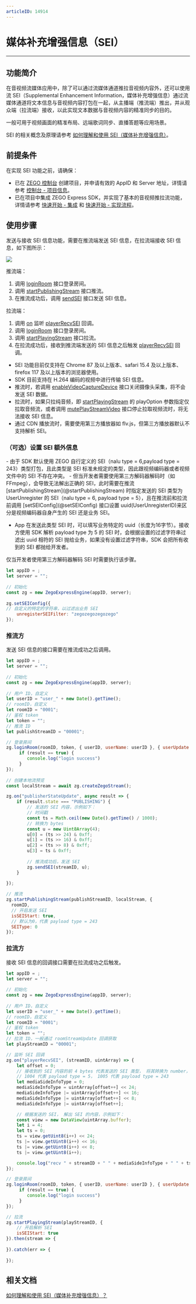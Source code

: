 ```yaml
---
articleID: 14914
---
```

# 媒体补充增强信息（SEI）

- - -

## 功能简介

在音视频流媒体应用中，除了可以通过流媒体通道推拉音视频内容外，还可以使用流 SEI（Supplemental Enhancement Information，媒体补充增强信息）通过流媒体通道将文本信息与音视频内容打包在一起，从主播端（推流端）推出，并从观众端（拉流端）接收，以此实现文本数据与音视频内容的精准同步的目的。  
  
一般可用于视频画面的精准布局、远端歌词同步、直播答题等应用场景。

<Note title="说明">


SEI 的相关概念及原理请参考 [如何理解和使用 SEI（媒体补充增强信息）](https://doc-zh.zego.im/faq/sei?product=ExpressVideo&platform=web)。

</Note>




## 前提条件

在实现 SEI 功能之前，请确保：
- 已在 [ZEGO 控制台](https://console.zego.im) 创建项目，并申请有效的 AppID 和 Server 地址，详情请参考 [控制台 - 项目信息](https://doc-zh.zego.im/article/12107)。
- 已在项目中集成 ZEGO Express SDK，并实现了基本的音视频推拉流功能，详情请参考 [快速开始 - 集成](!ExpressVideoSDK-Integration/SDK_Integration) 和 [快速开始 - 实现流程](!ExpressVideoSDK-Integration/Solution_Implementation)。


## 使用步骤

发送与接收 SEI 信息功能，需要在推流端发送 SEI 信息，在拉流端接收 SEI 信息，如下图所示：

<Frame width="512" height="auto" caption=""><img src="https://storage.zego.im/sdk-doc/Pics/Common/ZegoExpressEngine/send_and_recv_sei_web_new.png" /></Frame>

推流端：

1. 调用 [loginRoom](@loginRoom) 接口登录房间。
2. 调用 [startPublishingStream](@startPublishingStream) 接口推流。
3. 在推流成功后，调用 [sendSEI](@sendSEI) 接口发送 SEI 信息。

拉流端：

1. 调用 [on](@on) 监听 [playerRecvSEI](@playerRecvSEI) 回调。
2. 调用 [loginRoom](@loginRoom) 接口登录房间。
3. 调用 [startPlayingStream](@startPlayingStream) 接口拉流。
4. 在拉流成功后，接收到推流端发送的 SEI 信息之后触发 [playerRecvSEI](@playerRecvSEI) 回调。

<Warning title="注意">


- SEI 功能目前仅支持在 Chrome 87 及以上版本、safari 15.4 及以上版本、firefox 117 及以上版本的浏览器使用。 
- SDK 目前支持在 H.264 编码的视频中进行传输 SEI 信息。
- 推流时，若调用 [enableVideoCaptureDevice](@enableVideoCaptureDevice) 接口关闭摄像头采集，将不会发送 SEI 数据。
- 拉流时，如果只拉纯音频，即 [startPlayingStream](@startPlayingStream) 的 playOption 参数指定仅拉取音频流，或者调用 [mutePlayStreamVideo](@mutePlayStreamVideo) 接口停止拉取视频流时，将无法接收 SEI 信息。
- 通过 CDN 播放流时，需要使用第三方播放器如 flv.js，但第三方播放器默认不支持解析 SEI。

</Warning>



### （可选）设置 SEI 额外信息

<Accordion title="设置 SEI 额外信息" defaultOpen="false">
- 由于 SDK 默认使用 ZEGO 自行定义的 SEI（nalu type = 6,payload type = 243）类型打包，且此类型是 SEI 标准未规定的类型，因此跟视频编码器或者视频文件中的 SEI 不存在冲突。
- 但当开发者需要使用第三方解码器解码时（如 FFmpeg），会导致无法解出正确的 SEI，此时需要在推流 [startPublishingStream](@startPublishingStream) 时指定发送的 SEI 类型为 UserUnregister 的 SEI（nalu type = 6, payload type = 5），且在推流前和拉流前调用 [setSEIConfig](@setSEIConfig) 接口设置 uuid(UserUnregisterID)来区分是视频编码器自身产生的 SEI 还是业务 SEI。

- App 在发送此类型 SEI 时，可以填写业务特定的 uuid（长度为16字节）。接收方使用 SDK 解析 payload type 为 5 的 SEI 时，会根据设置的过滤字符串过滤出 uuid 相符的 SEI 抛给业务，如果没有设置过滤字符串，SDK 会把所有收到的 SEI 都抛给开发者。

<Note title="说明">


仅当开发者使用第三方解码器解码 SEI 时需要执行该步骤。  

</Note>




```javascript
let appID = ; 
let server = "";
    
// 初始化
const zg = new ZegoExpressEngine(appID, server);
    
zg.setSEIConfig({
// 自定义的特定的字符串，以过滤出业务 SEI
    unregisterSEIFilter: "zegozegozegozego"
});
```
</Accordion>


### 推流方

发送 SEI 信息的接口需要在推流成功之后调用。

```javascript
let appID = ; 
let server = "";
    
// 初始化
const zg = new ZegoExpressEngine(appID, server);
    
// 用户 ID，自定义
let userID = "user_" + new Date().getTime();
// roomID，自定义
let roomID = "0001";
// 鉴权 token
let token = "";
// 推流 ID
let publishStreamID = "00001";

// 登录房间
zg.loginRoom(roomID, token, { userID, userName: userID }, { userUpdate: true }).then(result => {
     if (result == true) {
        console.log("login success")
     }
});
    
// 创建本地流预览
const localStream = await zg.createZegoStream();

zg.on("publisherStateUpdate", async result => {
    if (result.state === "PUBLISHING") {
        // 发送的 SEI 内容，示例如下：
        // 时间戳
        const ts = Math.ceil(new Date().getTime() / 1000);
        // 转换为 bytes
        const u = new Uint8Array(4);
        u[0] = (ts >> 24) & 0xff;
        u[1] = (ts >> 16) & 0xff;
        u[2] = (ts >> 8) & 0xff;
        u[3] = ts & 0xff;
            
        // 推流成功后，发送 SEI
        zg.sendSEI(streamID, u);
    } 

});
    
// 推流
zg.startPublishingStream(publishStreamID, localStream, {
  roomID,
  // 开启发送 SEI
  isSEIStart: true, 
  // 默认为0，代表 payload type = 243
  SEIType: 0 
});
```

### 拉流方

接收 SEI 信息的回调接口需要在拉流成功之后触发。


```javascript
let appID = ; 
let server = "";
    
// 初始化
const zg = new ZegoExpressEngine(appID, server);
    
// 用户 ID，自定义
let userID = "user_" + new Date().getTime();
// roomID，自定义
let roomID = "0001";
// 鉴权 token
let token = "";
// 拉流 ID，一般通过 roomStreamUpdate 回调获取
let playStreamID = "00001";

// 监听 SEI 回调
zg.on("playerRecvSEI", (streamID, uintArray) => { 
    let offset = 0;
    // 接收到的 SEI 内容的前 4 bytes 代表发送的 SEI 类型， 将其转换为 number，
    // 1004 代表 payload type = 5， 1005 代表 payload type = 243
    let mediaSideInfoType = 0;
    mediaSideInfoType = uintArray[offset++] << 24;
    mediaSideInfoType |= uintArray[offset++] << 16;
    mediaSideInfoType |= uintArray[offset++] << 8;
    mediaSideInfoType |= uintArray[offset++];

    // 根据发送的 SEI， 解出 SEI 的内容，示例如下：
    const view = new DataView(uintArray.buffer);
    let i = 4;
    let ts = 0;
    ts = view.getUint8(i++) << 24;
    ts |= view.getUint8(i++) << 16;
    ts |= view.getUint8(i++) << 8;
    ts |= view.getUint8(i++);

    console.log("recv " + streamID + " " + mediaSideInfoType + " " + ts);
});

// 登录房间
zg.loginRoom(roomID, token, { userID, userName: userID }, { userUpdate: true }).then(result => {
     if (result == true) {
        console.log("login success")
     }
});

// 拉流
zg.startPlayingStream(playStreamID, {
    // 开启解析 SEI
    isSEIStart: true 
}).then(stream => {
              
}).catch(err => {
    
});
```



## 相关文档

[如何理解和使用 SEI（媒体补充增强信息）？](https://doc-zh.zego.im/faq/sei?product=ExpressVideo&platform=web)
